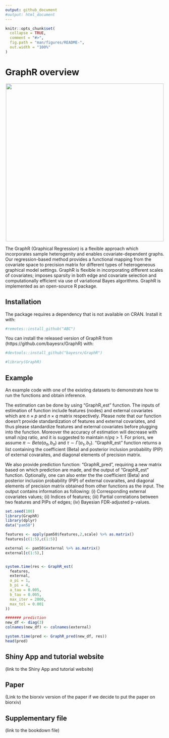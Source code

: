 ```yaml
---
output: github_document
#output: html_document
---
```


<!-- README.md is generated from README.Rmd. Please edit that file -->

```r
knitr::opts_chunk$set(
  collapse = TRUE,
  comment = "#>",
  fig.path = "man/figures/README-",
  out.width = "100%"
)
```

# GraphR overview

<center><img src="GraphR_Method_plot_final.png" width="500" height="500" ></center>

The GraphR (Graphical Regression) is a flexible approach which incorporates sample heterogenity and enables covariate-dependent graphs. Our regression-based method provides a functional mapping from the covariate space to precision matrix for different types of heterogeneous graphical model settings. GraphR is flexible in incorporating different scales of covariates; imposes sparsity in both edge and covariate selection and computationally efficient via use of variational Bayes algorithms. GraphR is implemented as an open-source R package.


## Installation

The package requires a dependency that is not available on CRAN. Install it with:

``` r
#remotes::install_github("ABC")
```

You can install the released version of GraphR from (https://github.com/bayesrx/GraphR) with:

``` r
#devtools::install_github("bayesrx/GraphR")
```


```r
#library(GraphR)
```

## Example 
An example code with one of the existing datasets to demonstrate how to run the functions and obtain inference.

The estimation can be done by using "GraphR_est" function. The inputs of estimation of function include features (nodes) and external covariates which are $n \times p$ and $n \times q$ matrix respectively. Please note that our function doesn't provide standardization of features and external covariates, and thus please standardize features and external covariates before plugging into the function. Moreover the accuracy of estimation will decrease with small $n/pq$ ratio, and it is suggested to maintain $n/pq >1$. For priors, we assume $\pi \sim Beta(a_\pi, b_\pi)$ and $\tau \sim \Gamma(a_\tau, b_\tau)$. "GraphR_est" function returns a list containing the coefficient (Beta) and posterior inclusion probability (PIP) of external covaraites, and diagonal elements of precision matrix.

We also provide prediction function: "GraphR_pred", requiring a new matrix based on which prediction are made, and the output of "GraphR_est" function. Optionally, one can also enter the the coefficient (Beta) and posterior inclusion probability (PIP) of external covaraites, and diagonal elements of precision matrix obtained from other functions as the input. The output contains information as following:
(i) Corresponding external covariates values; 
(ii) Indices of features; 
(iii) Partial correlations between two features and PIPs of edges;
(iv) Bayesian FDR-adjusted p-values.


```r
set.seed(100)
library(GraphR)
library(dplyr)
data("pam50")

features <- apply(pam50$features,2,scale) %>% as.matrix()
features[c(1:5),c(1:5)]

external <- pam50$external %>% as.matrix()
external[c(1:5),]


system.time(res <- GraphR_est(
  features,
  external,
  a_pi = 1,
  b_pi = 4,
  a_tau = 0.005,
  b_tau = 0.005,
  max_iter = 2000,
  max_tol = 0.001
))

####### prediction
new_df <- diag(3)
colnames(new_df) <- colnames(external)

system.time(pred <- GraphR_pred(new_df, res))
head(pred)
```


## Shiny App and tutorial website 
(link to the Shiny App and tutorial website)

## Paper 
(Link to the biorxiv version of the paper if we decide to put the paper on biorxiv) 

## Supplementary file 
(link to the bookdown file)
